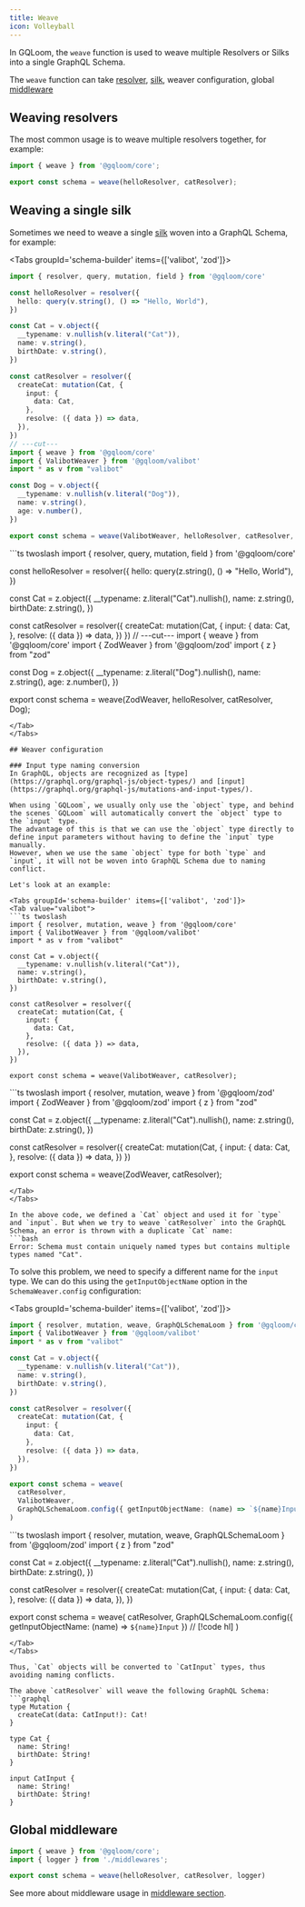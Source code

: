 ```yaml
---
title: Weave 
icon: Volleyball
---
```


In GQLoom, the `weave` function is used to weave multiple Resolvers or Silks into a single GraphQL Schema.

The `weave` function can take [resolver](../fundamentals/resolver), [silk](../fundamentals/silk), weaver configuration, global [middleware](../fundamentals/middleware)

## Weaving resolvers
The most common usage is to weave multiple resolvers together, for example:

```ts
import { weave } from '@gqloom/core';

export const schema = weave(helloResolver, catResolver);
```
## Weaving a single silk

Sometimes we need to weave a single [silk](../fundamentals/silk) woven into a GraphQL Schema, for example:

<Tabs groupId='schema-builder' items={['valibot', 'zod']}>
<Tab value="valibot">
```ts twoslash
import { resolver, query, mutation, field } from '@gqloom/core'

const helloResolver = resolver({
  hello: query(v.string(), () => "Hello, World"),
})

const Cat = v.object({
  __typename: v.nullish(v.literal("Cat")),
  name: v.string(),
  birthDate: v.string(),
})

const catResolver = resolver({
  createCat: mutation(Cat, {
    input: {
      data: Cat,
    },
    resolve: ({ data }) => data,
  }),
})
// ---cut---
import { weave } from '@gqloom/core'
import { ValibotWeaver } from '@gqloom/valibot'
import * as v from "valibot"

const Dog = v.object({
  __typename: v.nullish(v.literal("Dog")),
  name: v.string(),
  age: v.number(),
})

export const schema = weave(ValibotWeaver, helloResolver, catResolver, Dog);
```
</Tab>
<Tab value="zod">
```ts twoslash
import { resolver, query, mutation, field } from '@gqloom/core'

const helloResolver = resolver({
  hello: query(z.string(), () => "Hello, World"),
})

const Cat = z.object({
  __typename: z.literal("Cat").nullish(),
  name: z.string(),
  birthDate: z.string(),
})

const catResolver = resolver({
  createCat: mutation(Cat, {
    input: {
      data: Cat,
    },
    resolve: ({ data }) => data,
  })
})
// ---cut---
import { weave } from '@gqloom/core'
import { ZodWeaver } from '@gqloom/zod'
import { z } from "zod"

const Dog = z.object({
  __typename: z.literal("Dog").nullish(),
  name: z.string(),
  age: z.number(),
})

export const schema = weave(ZodWeaver, helloResolver, catResolver, Dog);
```
</Tab>
</Tabs>

## Weaver configuration

### Input type naming conversion
In GraphQL, objects are recognized as [type](https://graphql.org/graphql-js/object-types/) and [input](https://graphql.org/graphql-js/mutations-and-input-types/).

When using `GQLoom`, we usually only use the `object` type, and behind the scenes `GQLoom` will automatically convert the `object` type to the `input` type.
The advantage of this is that we can use the `object` type directly to define input parameters without having to define the `input` type manually.
However, when we use the same `object` type for both `type` and `input`, it will not be woven into GraphQL Schema due to naming conflict.

Let's look at an example:

<Tabs groupId='schema-builder' items={['valibot', 'zod']}>
<Tab value="valibot">
```ts twoslash
import { resolver, mutation, weave } from '@gqloom/core'
import { ValibotWeaver } from '@gqloom/valibot'
import * as v from "valibot"

const Cat = v.object({
  __typename: v.nullish(v.literal("Cat")),
  name: v.string(),
  birthDate: v.string(),
})

const catResolver = resolver({
  createCat: mutation(Cat, {
    input: {
      data: Cat,
    },
    resolve: ({ data }) => data,
  }),
})

export const schema = weave(ValibotWeaver, catResolver);
```
</Tab>
<Tab value="zod">
```ts twoslash
import { resolver, mutation, weave } from '@gqloom/zod'
import { ZodWeaver } from '@gqloom/zod'
import { z } from "zod"

const Cat = z.object({
  __typename: z.literal("Cat").nullish(),
  name: z.string(),
  birthDate: z.string(),
})

const catResolver = resolver({
  createCat: mutation(Cat, {
    input: {
      data: Cat,
    },
    resolve: ({ data }) => data,
  })
})

export const schema = weave(ZodWeaver, catResolver);
```
</Tab>
</Tabs>

In the above code, we defined a `Cat` object and used it for `type` and `input`. But when we try to weave `catResolver` into the GraphQL Schema, an error is thrown with a duplicate `Cat` name:
```bash
Error: Schema must contain uniquely named types but contains multiple types named "Cat".
```

To solve this problem, we need to specify a different name for the `input` type. We can do this using the `getInputObjectName` option in the `SchemaWeaver.config` configuration:

<Tabs groupId='schema-builder' items={['valibot', 'zod']}>
<Tab value="valibot">
```ts twoslash
import { resolver, mutation, weave, GraphQLSchemaLoom } from '@gqloom/core'
import { ValibotWeaver } from '@gqloom/valibot'
import * as v from "valibot"

const Cat = v.object({
  __typename: v.nullish(v.literal("Cat")),
  name: v.string(),
  birthDate: v.string(),
})

const catResolver = resolver({
  createCat: mutation(Cat, {
    input: {
      data: Cat,
    },
    resolve: ({ data }) => data,
  }),
})

export const schema = weave(
  catResolver,
  ValibotWeaver,
  GraphQLSchemaLoom.config({ getInputObjectName: (name) => `${name}Input` }) // [!code hl]
)
```
</Tab>
<Tab value="zod">
```ts twoslash
import { resolver, mutation, weave, GraphQLSchemaLoom } from '@gqloom/zod'
import { z } from "zod"

const Cat = z.object({
  __typename: z.literal("Cat").nullish(),
  name: z.string(),
  birthDate: z.string(),
})

const catResolver = resolver({
  createCat: mutation(Cat, {
    input: {
      data: Cat,
    },
    resolve: ({ data }) => data,
  }),
})

export const schema = weave(
  catResolver,
  GraphQLSchemaLoom.config({ getInputObjectName: (name) => `${name}Input` }) // [!code hl]
)
```
</Tab>
</Tabs>

Thus, `Cat` objects will be converted to `CatInput` types, thus avoiding naming conflicts.

The above `catResolver` will weave the following GraphQL Schema:
```graphql
type Mutation {
  createCat(data: CatInput!): Cat!
}

type Cat {
  name: String!
  birthDate: String!
}

input CatInput {
  name: String!
  birthDate: String!
}
```

## Global middleware

```ts
import { weave } from '@gqloom/core';
import { logger } from './middlewares';

export const schema = weave(helloResolver, catResolver, logger)
```
See more about middleware usage in [middleware section](../fundamentals/middleware).